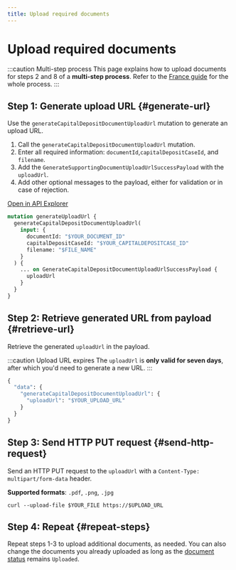 ```yaml
---
title: Upload required documents
---
```


# Upload required documents

:::caution Multi-step process
This page explains how to upload documents for steps 2 and 8 of a **multi-step process**.
Refer to the [France guide](./guide.mdx) for the whole process.
:::

## Step 1: Generate upload URL  {#generate-url}

Use the `generateCapitalDepositDocumentUploadUrl` mutation to generate an upload URL.

1. Call the `generateCapitalDepositDocumentUploadUrl` mutation.
1. Enter all required information: `documentId`,`capitalDepositCaseId`, and `filename`.
1. Add the `GenerateSupportingDocumentUploadUrlSuccessPayload` with the `uploadUrl`.
1. Add other optional messages to the payload, either for validation or in case of rejection.

<a href="https://explorer.swan.io?query=bXV0YXRpb24gZ2VuZXJhdGVVcGxvYWRVcmwgewogIGdlbmVyYXRlQ2FwaXRhbERlcG9zaXREb2N1bWVudFVwbG9hZFVybCgKICAgIGlucHV0OiB7CiAgICAgIGRvY3VtZW50SWQ6ICIkWU9VUl9ET0NVTUVOVF9JRCIKICAgICAgY2FwaXRhbERlcG9zaXRDYXNlSWQ6ICIkWU9VUl9DQVBJVEFMREVQT1NJVENBU0VfSUQiCiAgICAgIGZpbGVuYW1lOiAiJEZJTEVfTkFNRSIKICAgIH0KICApIHsKICAgIC4uLiBvbiBHZW5lcmF0ZUNhcGl0YWxEZXBvc2l0RG9jdW1lbnRVcGxvYWRVcmxTdWNjZXNzUGF5bG9hZCB7CiAgICAgIHVwbG9hZFVybAogICAgfQogIH0KfQo%3D&tab=api" className="explorer-badge">Open in API Explorer</a>

```graphql {2,4-6,10} showLineNumbers
mutation generateUploadUrl {
  generateCapitalDepositDocumentUploadUrl(
    input: {
      documentId: "$YOUR_DOCUMENT_ID"
      capitalDepositCaseId: "$YOUR_CAPITALDEPOSITCASE_ID"
      filename: "$FILE_NAME"
    }
  ) {
    ... on GenerateCapitalDepositDocumentUploadUrlSuccessPayload {
      uploadUrl
    }
  }
}
```

## Step 2: Retrieve generated URL from payload {#retrieve-url}

Retrieve the generated `uploadUrl` in the payload.

:::caution Upload URL expires
The `uploadUrl` is **only valid for seven days**, after which you'd need to generate a new URL.
:::

```graphql {4} showLineNumbers
{
  "data": {
    "generateCapitalDepositDocumentUploadUrl": {
      "uploadUrl": "$YOUR_UPLOAD_URL"
    }
  }
}
```

## Step 3: Send HTTP PUT request {#send-http-request}

Send an HTTP PUT request to the `uploadUrl` with a `Content-Type: multipart/form-data` header.

**Supported formats**: `.pdf`, `.png`, `.jpg`

```curl showLineNumbers
curl --upload-file $YOUR_FILE https://$UPLOAD_URL
```

## Step 4: Repeat {#repeat-steps}

Repeat steps 1-3 to upload additional documents, as needed.
You can also change the documents you already uploaded as long as the [document status](../index.mdx#documents-statuses) remains `Uploaded`.